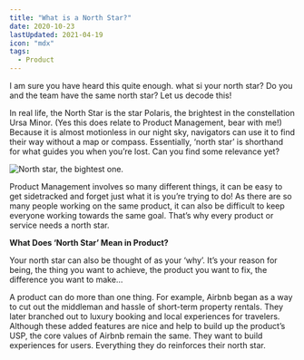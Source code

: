 ```yaml
---
title: "What is a North Star?"
date: 2020-10-23
lastUpdated: 2021-04-19
icon: "mdx"
tags:
  - Product
---
```


I am sure you have heard this quite enough. what si your north star? Do you and the team have the same north star? Let us decode this!

In real life, the North Star is the star Polaris, the brightest in the constellation Ursa Minor. (Yes this does relate to Product Management,
bear with me!) Because it is almost motionless in our night sky, navigators can use it to find their way without a map or compass.
Essentially, ‘north star’ is shorthand for what guides you when you’re lost. Can you find some relevance yet?

![North star, the bightest one.](./northstar.jpg)

Product Management involves so many different things, it can be easy to get sidetracked and forget just what it is you’re trying to do!
As there are so many people working on the same product, it can also be difficult to keep everyone working towards the same goal.
That’s why every product or service needs a north star.

**What Does ‘North Star’ Mean in Product?**

Your north star can also be thought of as your ‘why’. It’s your reason for being, the thing you want to achieve, the product you want to fix,
the difference you want to make…

A product can do more than one thing. For example, Airbnb began as a way to cut out the middleman and hassle of short-term property rentals.
They later branched out to luxury booking and local experiences for travelers. Although these added features are nice and help to build up
the product’s USP, the core values of Airbnb remain the same. They want to build experiences for users. Everything they do reinforces their north star.
